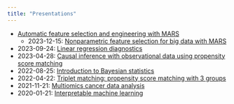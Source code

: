 ```yaml
---
title: "Presentations"
---
```


- [Automatic feature selection and engineering with MARS](https://jarbet.github.io/presentation-mars.github.io/presentation-mars.html#/title-slide)
    - 2023-12-15: [Nonparametric feature selection for big data with MARS](./presentations/2023-12-15_mars.html)
- 2023-09-24: [Linear regression diagnostics](./presentations/2023-09-24_regression_diagnostics.html)
- 2023-04-28: [Causal inference with observational data using propensity score matching](./presentations/2023-09-24_causal_inference_matching.html)
- 2022-08-25: [Introduction to Bayesian statistics](./presentations/2022-08-25_Bayesian_stats.pptx)
- 2022-04-22: [Triplet matching: propensity score matching with 3 groups](./presentations/20220422_triplet_matching.pptx)
- 2021-11-21: [Multiomics cancer data analysis](./presentations/2021-11-21_multiomics_cancer.pptx)
- 2020-01-21: [Interpretable machine learning](./presentations/2020-01-21_interpretable_machine_learning.pptx)